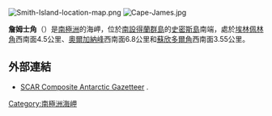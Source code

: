[[Image:Smith-Island-location-map.png|thumb]]
[[Image:Cape-James.jpg|thumb]]

{{Coord|63|05|50|S|62|43|01|W||display=title}}

'''詹姆士角'''（{{lang-en|Cape James}}）是[[南極洲|南極洲]]的海岬，位於[[南設得蘭群島|南設得蘭群島]]的[[史密斯島|史密斯島]]南端，處於[[埃林佩林角|埃林佩林角]]西南面4.5公里、[[奧爾加納峰|奧爾加納峰]]西南面6.8公里和[[蘇欣多爾角|蘇欣多爾角]]西南面3.55公里。

==外部連結==
* [http://data.aad.gov.au/aadc/gaz/scar/ SCAR Composite Antarctic Gazetteer] {{WebCite|url=https://www.webcitation.org/5ug2CfC7m?url=http://data.aad.gov.au/aadc/gaz/scar/ |date=20101202140255 |dateformat=iso }}.

{{Antarctica-geo-stub}}
[[Category:南極洲海岬|Category:南極洲海岬]]